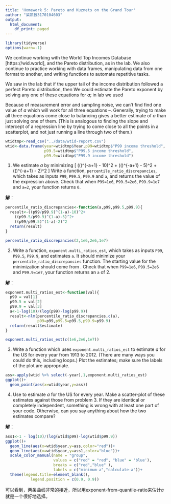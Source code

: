 ```yaml
---
title: 'Homework 5: Pareto and Kuznets on the Grand Tour'
author: "梁凯毅3170104603"
output:
  html_document:
    df_print: paged
---
```

```r
library(tidyverse)
options(warn=-1)
```

We continue working with the World Top Incomes Database [https://wid.world], and the Pareto distribution, as in the lab.  We also continue to practice working with data frames, manipulating data from one format to another, and writing functions to automate repetitive tasks.

We saw in the lab that if the upper tail of the income distribution followed a perfect Pareto distribution, then
\begin{eqnarray}
\label{eqn:1percent-vs-0.1-percent}
\left(\frac{P99}{P99.9}\right)^{-a+1}  & = & 10\\
\left(\frac{P99.5}{P99.9}\right)^{-a+1} & = & 5\\
\left(\frac{P99}{P99.5}\right)^{-a+1} & = & 2
\label{eqn:1percent-vs-0.5-percent}
\end{eqnarray}
We could estimate the Pareto exponent by solving any one of these equations for $a$; in lab we used
\begin{equation}
a = 1 - \frac{\log{10}}{\log{(P99/P99.9)}} ~,
\label{eqn:exponent-from-quantile-ratio}
\end{equation}

Because of measurement error and sampling noise, we can't find find one value of $a$ which will work for all three equations \eqref{eqn:1percent-vs-0.1-percent}--\eqref{eqn:1percent-vs-0.5-percent}.  Generally, trying to make all three equations come close to balancing gives a better estimate of $a$ than just solving one of them.  (This is analogous to finding the slope and intercept of a regression line by trying to come close to all the points in a scatterplot, and not just running a line through two of them.)

```r
wtidtmp<-read_csv("../data/wtid-report.csv")
wtid<-data.frame(year=wtidtmp$Year,p99=wtidtmp$"P99 income threshold",
                 p99.5=wtidtmp$"P99.5 income threshold",
                 p99.9=wtidtmp$"P99.9 income threshold")
```

1. We estimate $a$ by minimizing
\[
\left(\left(\frac{P99}{P99.9}\right)^{-a+1} - 10\right)^2 + \left(\left(\frac{P99.5}{P99.9}\right)^{-a+1} - 5\right)^2 +  \left(\left(\frac{P99}{P99.5}\right)^{-a+1} - 2\right)^2
\]
Write a function, `percentile_ratio_discrepancies`, which takes as inputs `P99`, `P99.5`, `P99.9` and `a`, and returns the value of the expression above.  Check that when `P99=1e6`, `P99.5=2e6`, `P99.9=1e7` and `a=2`, your function returns `0`.

**解**：
```r
percentile_ratio_discrepancies<-function(a,p99,p99.5,p99.9){
  result<-((p99/p99.9)^(1-a)-10)^2+
    ((p99.5/p99.9)^(1-a)-5)^2+
    ((p99/p99.5)^(1-a)-2)^2
  return(result)
}
```
```r
percentile_ratio_discrepancies(2,1e6,2e6,1e7)
```

2. Write a function, `exponent.multi_ratios_est`, which takes as inputs `P99`, `P99.5`, `P99.9`, and estimates `a`.  It should minimize your `percentile_ratio_discrepancies` function.  The starting value for the minimization should come from \eqref{eqn:exponent-from-quantile-ratio}.  Check that when `P99=1e6`, `P99.5=2e6` and `P99.9=1e7`, your function returns an `a` of 2.

**解**：
```r
exponent.multi_ratios_est<-function(val){
  p99 = val[1]
  p99.5 = val[2]
  p99.9 = val[3]
  a<-1-log(10)/(log(p99)-log(p99.9))
  result<-nlm(percentile_ratio_discrepancies,c(a),
              p99=p99,p99.5=p99.5,p99.9=p99.9)
  return(result$estimate)
}
```

```r
exponent.multi_ratios_est(c(1e6,2e6,1e7))
```

3. Write a function which uses  `exponent.multi_ratios_est` to estimate $a$ for the US for every year from 1913 to 2012.  (There are many ways you could do this, including loops.)  Plot the estimates; make sure the labels of the plot are appropriate.

```r
ass<-apply(wtid %>% select(-year),1,exponent.multi_ratios_est)
ggplot()+
  geom_point(aes(x=wtid$year,y=ass))
```

4. Use \eqref{eqn:exponent-from-quantile-ratio} to estimate $a$ for the US for every year.  Make a scatter-plot of these estimates against those from problem 3.  If they are identical or completely independent, something is wrong with at least one part of your code.  Otherwise, can you say anything about how the two estimates compare?

**解**：
```r
ass1<-1 - log(10)/(log(wtid$p99)-log(wtid$p99.9))
ggplot()+
  geom_line(aes(x=wtid$year,y=ass,color="red"))+
  geom_line(aes(x=wtid$year,y=ass1,color="blue"))+
  scale_color_manual(name = "group",
                     values = c("red" = "red", "blue" = 'blue'), 
                     breaks = c("red","blue" ),
                     labels = c("minimum-a","calculate-a"))+
  theme(legend.title=element_blank(),
           legend.position = c(0.9, 0.9))
```

可以看到，两条曲线非常的接近，所以用exponent-from-quantile-ratio来估计$a$就是一个很好地选择。

